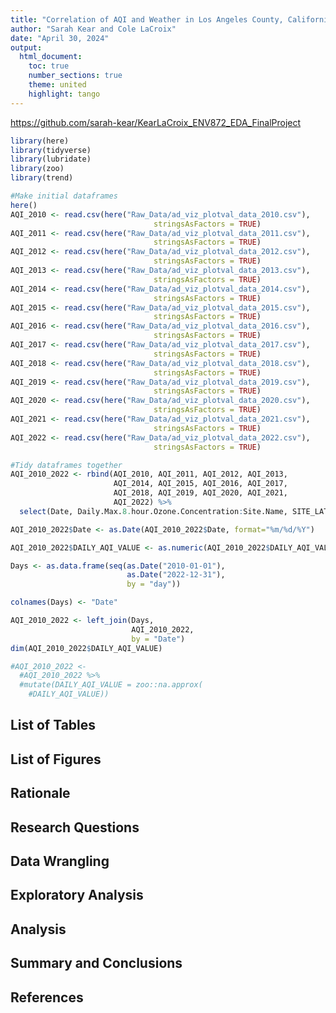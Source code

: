 ```yaml
---
title: "Correlation of AQI and Weather in Los Angeles County, California"
author: "Sarah Kear and Cole LaCroix"
date: "April 30, 2024"
output: 
  html_document: 
    toc: true
    number_sections: true
    theme: united
    highlight: tango
---
```

[https://github.com/sarah-kear/KearLaCroix_ENV872_EDA_FinalProject](https://github.com/sarah-kear/KearLaCroix_ENV872_EDA_FinalProject)


```r
library(here)
library(tidyverse)
library(lubridate)
library(zoo)
library(trend)
```

```r
#Make initial dataframes
here()
AQI_2010 <- read.csv(here("Raw_Data/ad_viz_plotval_data_2010.csv"), 
                                stringsAsFactors = TRUE)
AQI_2011 <- read.csv(here("Raw_Data/ad_viz_plotval_data_2011.csv"), 
                                stringsAsFactors = TRUE)
AQI_2012 <- read.csv(here("Raw_Data/ad_viz_plotval_data_2012.csv"), 
                                stringsAsFactors = TRUE)
AQI_2013 <- read.csv(here("Raw_Data/ad_viz_plotval_data_2013.csv"), 
                                stringsAsFactors = TRUE)
AQI_2014 <- read.csv(here("Raw_Data/ad_viz_plotval_data_2014.csv"), 
                                stringsAsFactors = TRUE)
AQI_2015 <- read.csv(here("Raw_Data/ad_viz_plotval_data_2015.csv"), 
                                stringsAsFactors = TRUE)
AQI_2016 <- read.csv(here("Raw_Data/ad_viz_plotval_data_2016.csv"), 
                                stringsAsFactors = TRUE)
AQI_2017 <- read.csv(here("Raw_Data/ad_viz_plotval_data_2017.csv"), 
                                stringsAsFactors = TRUE)
AQI_2018 <- read.csv(here("Raw_Data/ad_viz_plotval_data_2018.csv"), 
                                stringsAsFactors = TRUE)
AQI_2019 <- read.csv(here("Raw_Data/ad_viz_plotval_data_2019.csv"), 
                                stringsAsFactors = TRUE)
AQI_2020 <- read.csv(here("Raw_Data/ad_viz_plotval_data_2020.csv"), 
                                stringsAsFactors = TRUE)
AQI_2021 <- read.csv(here("Raw_Data/ad_viz_plotval_data_2021.csv"), 
                                stringsAsFactors = TRUE)
AQI_2022 <- read.csv(here("Raw_Data/ad_viz_plotval_data_2022.csv"), 
                                stringsAsFactors = TRUE)
```

```r
#Tidy dataframes together
AQI_2010_2022 <- rbind(AQI_2010, AQI_2011, AQI_2012, AQI_2013,
                       AQI_2014, AQI_2015, AQI_2016, AQI_2017,
                       AQI_2018, AQI_2019, AQI_2020, AQI_2021,
                       AQI_2022) %>%
  select(Date, Daily.Max.8.hour.Ozone.Concentration:Site.Name, SITE_LATITUDE, SITE_LONGITUDE) 

AQI_2010_2022$Date <- as.Date(AQI_2010_2022$Date, format="%m/%d/%Y")

AQI_2010_2022$DAILY_AQI_VALUE <- as.numeric(AQI_2010_2022$DAILY_AQI_VALUE)

```

```r
Days <- as.data.frame(seq(as.Date("2010-01-01"), 
                          as.Date("2022-12-31"), 
                          by = "day"))

colnames(Days) <- "Date"

AQI_2010_2022 <- left_join(Days, 
                           AQI_2010_2022, 
                           by = "Date")
dim(AQI_2010_2022$DAILY_AQI_VALUE)

#AQI_2010_2022 <- 
  #AQI_2010_2022 %>% 
  #mutate(DAILY_AQI_VALUE = zoo::na.approx(
    #DAILY_AQI_VALUE))
```

## List of Tables

## List of Figures

## Rationale

## Research Questions

## Data Wrangling

## Exploratory Analysis

## Analysis

## Summary and Conclusions

## References


